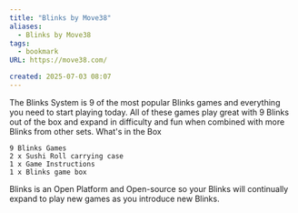 ```yaml
---
title: "Blinks by Move38"
aliases:
  - Blinks by Move38
tags:
  - bookmark
URL: https://move38.com/

created: 2025-07-03 08:07
---
```




The Blinks System is 9 of the most popular Blinks games and everything you need to start playing today. All of these games play great with 9 Blinks out of the box and expand in difficulty and fun when combined with more Blinks from other sets.
 What's in the Box

    9 Blinks Games
    2 x Sushi Roll carrying case
    1 x Game Instructions
    1 x Blinks game box

Blinks is an Open Platform and Open-source so your Blinks will continually expand to play new games as you introduce new Blinks.